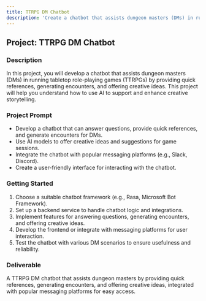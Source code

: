 ```yaml
---
title: TTRPG DM Chatbot
description: 'Create a chatbot that assists dungeon masters (DMs) in running tabletop role-playing games (TTRPGs).'
---
```


## Project: TTRPG DM Chatbot

### Description
In this project, you will develop a chatbot that assists dungeon masters (DMs) in running tabletop role-playing games (TTRPGs) by providing quick references, generating encounters, and offering creative ideas. This project will help you understand how to use AI to support and enhance creative storytelling.

### Project Prompt
- Develop a chatbot that can answer questions, provide quick references, and generate encounters for DMs.
- Use AI models to offer creative ideas and suggestions for game sessions.
- Integrate the chatbot with popular messaging platforms (e.g., Slack, Discord).
- Create a user-friendly interface for interacting with the chatbot.

### Getting Started
1. Choose a suitable chatbot framework (e.g., Rasa, Microsoft Bot Framework).
2. Set up a backend service to handle chatbot logic and integrations.
3. Implement features for answering questions, generating encounters, and offering creative ideas.
4. Develop the frontend or integrate with messaging platforms for user interaction.
5. Test the chatbot with various DM scenarios to ensure usefulness and reliability.

### Deliverable
A TTRPG DM chatbot that assists dungeon masters by providing quick references, generating encounters, and offering creative ideas, integrated with popular messaging platforms for easy access.
